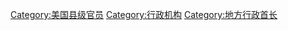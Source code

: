 [[Category:美国县级官员|Category:美国县级官员]]
[[Category:行政机构|Category:行政机构]]
[[Category:地方行政首长|Category:地方行政首长]]